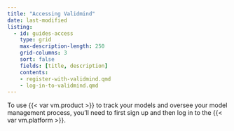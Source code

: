 ```yaml
---
title: "Accessing Validmind"
date: last-modified
listing:
  - id: guides-access
    type: grid
    max-description-length: 250
    grid-columns: 3
    sort: false
    fields: [title, description]
    contents:
    - register-with-validmind.qmd
    - log-in-to-validmind.qmd
---
```


To use {{< var vm.product >}} to track your models and oversee your model management process, you'll need to first sign up and then log in to the {{< var vm.platform >}}.
